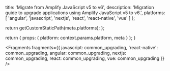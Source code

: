 
  title: 'Migrate from Amplify JavaScript v5 to v6',
  description:
    'Migration guide to upgrade applications using Amplify JavaScript v5 to v6.',
  platforms: [
    'angular',
    'javascript',
    'nextjs',
    'react',
    'react-native',
    'vue'
  ]
};

  return getCustomStaticPath(meta.platforms);
};

  return {
    props: {
      platform: context.params.platform,
      meta
    }
  };
}


<Fragments fragments={{ javascript: common_upgrading, 'react-native': common_upgrading, angular: common_upgrading, nextjs: common_upgrading, react: common_upgrading, vue: common_upgrading }} />
